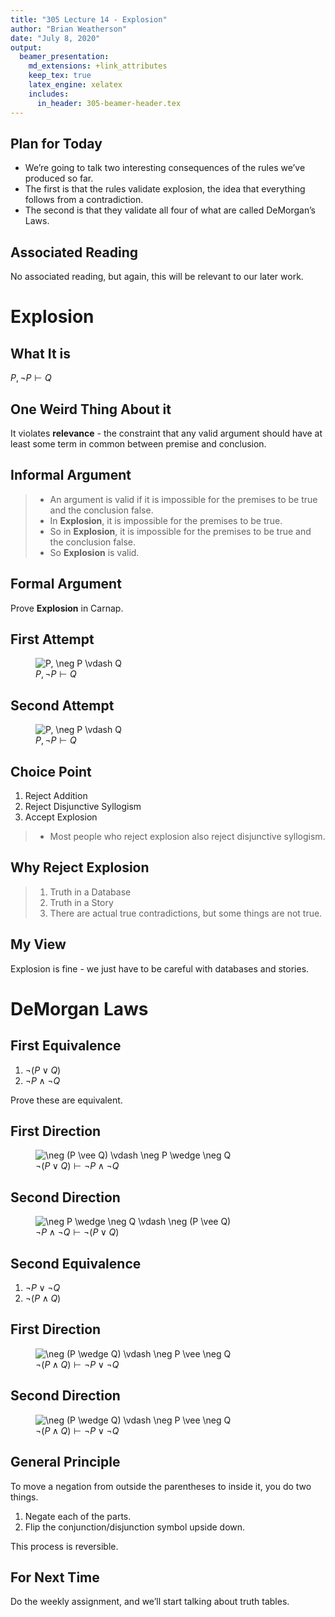 ```yaml
---
title: "305 Lecture 14 - Explosion"
author: "Brian Weatherson"
date: "July 8, 2020"
output: 
  beamer_presentation:
    md_extensions: +link_attributes
    keep_tex: true
    latex_engine: xelatex
    includes:
      in_header: 305-beamer-header.tex
---
```


## Plan for Today

- We're going to talk two interesting consequences of the rules we've produced so far.
- The first is that the rules validate explosion, the idea that everything follows from a contradiction.
- The second is that they validate all four of what are called DeMorgan's Laws.

## Associated Reading

No associated reading, but again, this will be relevant to our later work.

# Explosion

## What It is

$P, \neg P \vdash Q$

## One Weird Thing About it

It violates **relevance** - the constraint that any valid argument should have at least some term in common between premise and conclusion.

## Informal Argument

> - An argument is valid if it is impossible for the premises to be true and the conclusion false.
> - In **Explosion**, it is impossible for the premises to be true.
> - So in **Explosion**, it is impossible for the premises to be true and the conclusion false.
> - So **Explosion** is valid.

## Formal Argument

Prove **Explosion** in Carnap.

## First Attempt

![$P, \neg P \vdash Q$](../images/class05/Class-05-5.png)

## Second Attempt

![$P, \neg P \vdash Q$](../images/class05/Class-05-6.png)

## Choice Point

1. Reject Addition
2. Reject Disjunctive Syllogism
3. Accept Explosion

> - Most people who reject explosion also reject disjunctive syllogism.

## Why Reject Explosion

> 1. Truth in a Database
> 2. Truth in a Story
> 3. There are actual true contradictions, but some things are not true.

## My View

Explosion is fine - we just have to be careful with databases and stories.

# DeMorgan Laws

## First Equivalence

1. $\neg (P \vee Q)$
2. $\neg P \wedge \neg Q$

Prove these are equivalent.

## First Direction

![$\neg (P \vee Q) \vdash \neg P \wedge \neg Q$](../images/class05/Class-05-7.png)

## Second Direction

![$\neg P \wedge \neg Q \vdash \neg (P \vee Q)$](../images/class05/Class-05-8.png)

## Second Equivalence

1. $\neg P \vee \neg Q$
2. $\neg (P \wedge Q)$

## First Direction

![$\neg (P \wedge Q) \vdash \neg P \vee \neg Q$](../images/class05/Class-05-9.png)

## Second Direction

![$\neg (P \wedge Q) \vdash \neg P \vee \neg Q$](../images/class05/Class-05-10.png)

## General Principle

To move a negation from outside the parentheses to inside it, you do two things.

1. Negate each of the parts.
2. Flip the conjunction/disjunction symbol upside down.

This process is reversible.

## For Next Time

Do the weekly assignment, and we'll start talking about truth tables.

